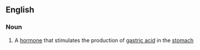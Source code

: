 ==English==

===Noun===
{{wikipedia}}
{{en-noun|-}}

#{{hormone}} A [[hormone]] that stimulates the production of [[gastric acid]] in the [[stomach]]